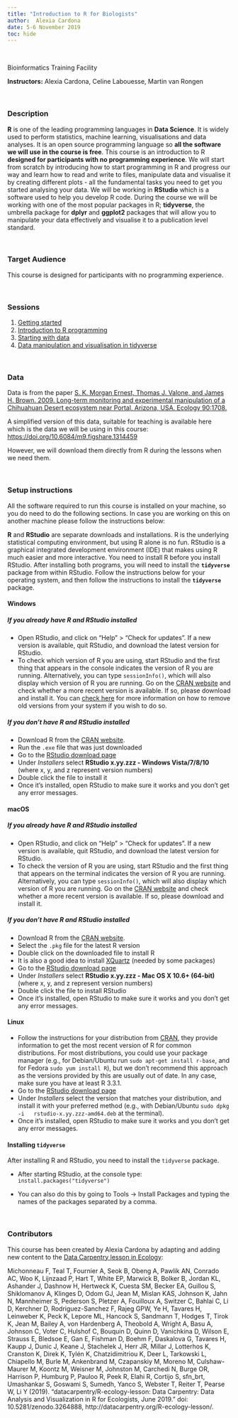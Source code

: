 ---
title: "Introduction to R for Biologists"
author:  Alexia Cardona
date: 5-6 November 2019
toc: hide
---

<br/>
   
Bioinformatics Training Facility

**Instructors:** Alexia Cardona, Celine Labouesse, Martin van Rongen

<br/>

### Description

**R** is one of the leading programming languages in **Data Science**. It is widely used to perform statistics, machine learning, visualisations and data analyses. It is an open source programming language so **all the software we will use in the course is free**. This course is an introduction to R **designed for participants with no programming experience**. We will start from scratch by introducing how to start programming in R and progress our way and learn how to read and write to files, manipulate data and visualise it by creating different plots - all the fundamental tasks you need to get you started analysing your data. We will be working in **RStudio** which is a software used to help you develop R code.  During the course we will be working with one of the most popular packages in R; **tidyverse**, the umbrella package for **dplyr** and **ggplot2** packages that will allow you to manipulate your data effectively and visualise it to a publication level standard.

<br/>

### Target Audience
This course is designed for participants with no programming experience.

<br/>

### Sessions

1. [Getting started](00-getting-started.html)
2. [Introduction to R programming](01-intro-to-r.html)
3. [Starting with data](02-starting-with-data.html)
4. [Data manipulation and visualisation in tidyverse](03-tidyverse.html)

<br/>

### Data

Data is from the paper [S. K. Morgan Ernest, Thomas J. Valone, and James H. Brown. 2009. Long-term monitoring and experimental manipulation of a Chihuahuan Desert ecosystem near Portal, Arizona, USA. Ecology 90:1708.](http://esapubs.org/archive/ecol/E090/118/)

A simplified version of this data, suitable for teaching is available here which is the data we will be using in this course:
<https://doi.org/10.6084/m9.figshare.1314459>

However, we will download them directly from R during the lessons when we need them.

<br/>

### Setup instructions

All the software required to run this course is installed on your machine, so you do need to do the following sections.  In case you are working on this on another machine please follow the instructions below:


**R** and **RStudio** are separate downloads and installations. R is the
underlying statistical computing environment, but using R alone is no
fun. RStudio is a graphical integrated development environment (IDE) that makes
using R much easier and more interactive. You need to install R before you
install RStudio. After installing both programs, you will need to install the
**`tidyverse`** package from within RStudio. Follow the instructions below for
your operating system, and then follow the instructions to install the 
**`tidyverse`** package.

#### Windows

##### If you already have R and RStudio installed

* Open RStudio, and click on "Help" > "Check for updates". If a new version is
	available, quit RStudio, and download the latest version for RStudio.
* To check which version of R you are using, start RStudio and the first thing
  that appears in the console indicates the version of R you are
  running. Alternatively, you can type `sessionInfo()`, which will also display
  which version of R you are running. Go on
  the [CRAN website](https://cran.r-project.org/bin/windows/base/) and check
  whether a more recent version is available. If so, please download and install
  it. You can [check here](https://cran.r-project.org/bin/windows/base/rw-FAQ.html#How-do-I-UNinstall-R_003f) for
  more information on how to remove old versions from your system if you wish to do so.

##### If you don't have R and RStudio installed

* Download R from
  the [CRAN website](http://cran.r-project.org/bin/windows/base/release.htm).
* Run the `.exe` file that was just downloaded
* Go to the [RStudio download page](https://www.rstudio.com/products/rstudio/download/#download)
* Under *Installers* select **RStudio x.yy.zzz - Windows
  Vista/7/8/10** (where x, y, and z represent version numbers)
* Double click the file to install it
* Once it's installed, open RStudio to make sure it works and you don't get any
  error messages.


#### macOS

##### If you already have R and RStudio installed

* Open RStudio, and click on "Help" > "Check for updates". If a new version is
	available, quit RStudio, and download the latest version for RStudio.
* To check the version of R you are using, start RStudio and the first thing
  that appears on the terminal indicates the version of R you are running. Alternatively, you can type `sessionInfo()`, which will also display which version of R you are running. Go on
  the [CRAN website](https://cran.r-project.org/bin/macosx/) and check
  whether a more recent version is available. If so, please download and install
  it.

##### If you don't have R and RStudio installed

* Download R from
  the [CRAN website](http://cran.r-project.org/bin/macosx/).
* Select the `.pkg` file for the latest R version
* Double click on the downloaded file to install R
* It is also a good idea to install [XQuartz](https://www.xquartz.org/) (needed
  by some packages)
* Go to the [RStudio download page](https://www.rstudio.com/products/rstudio/download/#download)
* Under *Installers* select **RStudio x.yy.zzz - Mac OS X 10.6+ (64-bit)**
  (where x, y, and z represent version numbers)
* Double click the file to install RStudio
* Once it's installed, open RStudio to make sure it works and you don't get any
  error messages.


#### Linux

* Follow the instructions for your distribution
  from [CRAN](https://cloud.r-project.org/bin/linux), they provide information
  to get the most recent version of R for common distributions. For most
  distributions, you could use your package manager (e.g., for Debian/Ubuntu run
  `sudo apt-get install r-base`, and for Fedora `sudo yum install R`), but we
  don't recommend this approach as the versions provided by this are
  usually out of date. In any case, make sure you have at least R 3.3.1.
* Go to the
  [RStudio download page](https://www.rstudio.com/products/rstudio/download/#download)
* Under *Installers* select the version that matches your distribution, and
  install it with your preferred method (e.g., with Debian/Ubuntu `sudo dpkg -i
  rstudio-x.yy.zzz-amd64.deb` at the terminal).
* Once it's installed, open RStudio to make sure it works and you don't get any
  error messages.


#### Installing `tidyverse`

After installing R and RStudio, you need to install the `tidyverse` package.

* After starting RStudio, at the console type:
  `install.packages("tidyverse")`

* You can also do this by going to Tools -> Install Packages and typing the names of the packages separated by a comma.

<br/>

### Contributors

This course has been created by Alexia Cardona by adapting and adding new content to the [Data Carpentry lesson in Ecology](http://datacarpentry.org/R-ecology-lesson/):

Michonneau F, Teal T, Fournier A, Seok B, Obeng A, Pawlik AN, Conrado AC, Woo K, Lijnzaad P, Hart T, White EP, Marwick B, Bolker B, Jordan KL, Ashander J, Dashnow H, Hertweck K, Cuesta SM, Becker EA, Guillou S, Shiklomanov A, Klinges D, Odom GJ, Jean M, Mislan KAS, Johnson K, Jahn N, Mannheimer S, Pederson S, Pletzer A, Fouilloux A, Switzer C, Bahlai C, Li D, Kerchner D, Rodriguez-Sanchez F, Rajeg GPW, Ye H, Tavares H, Leinweber K, Peck K, Lepore ML, Hancock S, Sandmann T, Hodges T, Tirok K, Jean M, Bailey A, von Hardenberg A, Theobold A, Wright A, Basu A, Johnson C, Voter C, Hulshof C, Bouquin D, Quinn D, Vanichkina D, Wilson E, Strauss E, Bledsoe E, Gan E, Fishman D, Boehm F, Daskalova G, Tavares H, Kaupp J, Dunic J, Keane J, Stachelek J, Herr JR, Millar J, Lotterhos K, Cranston K, Direk K, Tylén K, Chatzidimitriou K, Deer L, Tarkowski L, Chiapello M, Burle M, Ankenbrand M, Czapanskiy M, Moreno M, Culshaw-Maurer M, Koontz M, Weisner M, Johnston M, Carchedi N, Burge OR, Harrison P, Humburg P, Pauloo R, Peek R, Elahi R, Cortijo S, sfn_brt, Umashankar S, Goswami S, Sumedh, Yanco S, Webster T, Reiter T, Pearse W, Li Y (2019). “datacarpentry/R-ecology-lesson: Data Carpentry: Data Analysis and Visualization in R for Ecologists, June 2019.” doi: 10.5281/zenodo.3264888, http://datacarpentry.org/R-ecology-lesson/.



